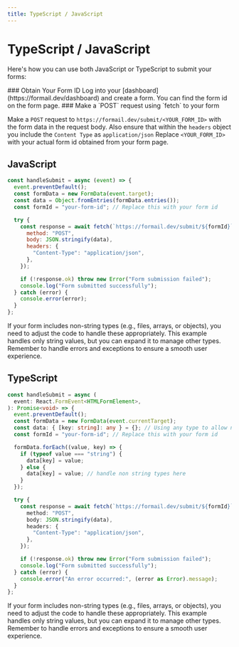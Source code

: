 ```yaml
---
title: TypeScript / JavaScript
---
```



# TypeScript / JavaScript

Here's how you can use both JavaScript or TypeScript to submit your forms:

<Steps>
<Step>
### Obtain Your Form ID
Log into your [dashboard](https://formail.dev/dashboard) and create a form. You can find the form id on the form page.
</Step>
<Step>
### Make a `POST` request using `fetch` to your form

Make a `POST` request to `https://formail.dev/submit/<YOUR_FORM_ID>` with the form data in the request body. Also ensure that within the `headers` object you include the `Content Type` as `application/json` Replace `<YOUR_FORM_ID>` with your actual form id obtained from your form page.

</Step>
</Steps>

## JavaScript

```javascript copy
const handleSubmit = async (event) => {
  event.preventDefault();
  const formData = new FormData(event.target);
  const data = Object.fromEntries(formData.entries());
  const formId = "your-form-id"; // Replace this with your form id

  try {
    const response = await fetch(`https://formail.dev/submit/${formId}`, {
      method: "POST",
      body: JSON.stringify(data),
      headers: {
        "Content-Type": "application/json",
      },
    });

    if (!response.ok) throw new Error("Form submission failed");
    console.log("Form submitted successfully");
  } catch (error) {
    console.error(error);
  }
};
```

<Callout type="warning">
  If your form includes non-string types (e.g., files, arrays, or objects), you
  need to adjust the code to handle these appropriately. This example handles
  only string values, but you can expand it to manage other types.
</Callout>
<Callout type="info">
  Remember to handle errors and exceptions to ensure a smooth user experience.
</Callout>

## TypeScript

```typescript copy
const handleSubmit = async (
  event: React.FormEvent<HTMLFormElement>,
): Promise<void> => {
  event.preventDefault();
  const formData = new FormData(event.currentTarget);
  const data: { [key: string]: any } = {}; // Using any type to allow non-string values
  const formId = "your-form-id"; // Replace this with your form id

  formData.forEach((value, key) => {
    if (typeof value === "string") {
      data[key] = value;
    } else {
      data[key] = value; // handle non string types here
    }
  });

  try {
    const response = await fetch(`https://formail.dev/submit/${formId}`, {
      method: "POST",
      body: JSON.stringify(data),
      headers: {
        "Content-Type": "application/json",
      },
    });

    if (!response.ok) throw new Error("Form submission failed");
    console.log("Form submitted successfully");
  } catch (error) {
    console.error("An error occurred:", (error as Error).message);
  }
};
```

<Callout type="warning">
  If your form includes non-string types (e.g., files, arrays, or objects), you
  need to adjust the code to handle these appropriately. This example handles
  only string values, but you can expand it to manage other types.
</Callout>
<Callout type="info">
  Remember to handle errors and exceptions to ensure a smooth user experience.
</Callout>
